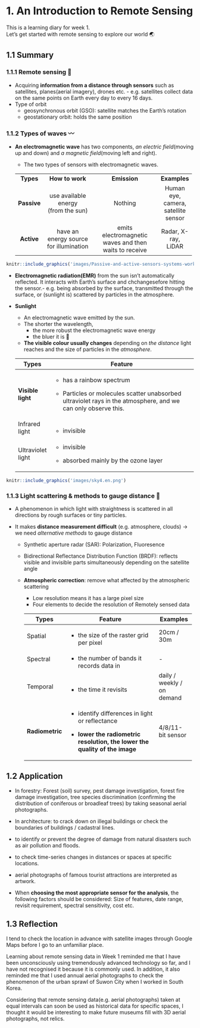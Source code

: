 # 1. An Introduction to Remote Sensing {.unnumbered}

This is a learning diary for week 1.\
Let's get started with remote sensing to explore our world 🌏

## 1.1 Summary {.unnumbered}

### 1.1.1 Remote sensing 📡

-   Acquiring **information from a distance through sensors** such as satellites, planes(aerial imagery), drones etc. - e.g. satellites collect data on the same points on Earth every day to every 16 days.
-   Type of orbit
    -   geosynchronous orbit (GSO): satellite matches the Earth's rotation
    -   geostationary orbit: holds the same position

### 1.1.2 Types of waves 〰️

-   **An electromagnetic wave** has two components, *an electric field*(moving up and down) and *a magnetic field*(moving left and right).

    -   The two types of sensors with electromagnetic waves.

    +:-----------:+:--------------------------------------:+:-----------------------------------------------------:+:-------------------:+
    | **Types**   | **How to work**                        | **Emission**                                          | **Examples**        |
    +-------------+----------------------------------------+-------------------------------------------------------+---------------------+
    | **Passive** | use available energy\                  | Nothing                                               | Human eye, camera,\ |
    |             | (from the sun)                         |                                                       | satellite sensor    |
    +-------------+----------------------------------------+-------------------------------------------------------+---------------------+
    | **Active**  | have an energy source for illumination | emits electromagnetic waves and then waits to receive | Radar, X-ray, LiDAR |
    +-------------+----------------------------------------+-------------------------------------------------------+---------------------+

```r
knitr::include_graphics('images/Passive-and-active-sensors-systems-working-principles-24.png')
```

-   **Electromagnetic radiation(EMR)** from the sun isn't automatically reflected. It interacts with Earth's surface and chchangesefore hitting the sensor.- e.g. being absorbed by the surface, transmitted through the surface, or (sunlight is) scattered by particles in the atmosphere.

-   **Sunlight**

    -   An electromagnetic wave emitted by the sun.
    -   The shorter the wavelength,
        -   the more robust the electromagnetic wave energy
        -   the bluer it is 🌈
    -   **The visible colour usually changes** depending on *the distance* light reaches and the size of particles in the *atmosphere*.

    +-------------------+-----------------------------------------------------------------------------------------------------------------+
    | Types             | Feature                                                                                                         |
    +===================+=================================================================================================================+
    | **Visible light** | -   has a rainbow spectrum                                                                                      |
    |                   |                                                                                                                 |
    |                   | -   Particles or molecules scatter unabsorbed ultraviolet rays in the atmosphere, and we can only observe this. |
    +-------------------+-----------------------------------------------------------------------------------------------------------------+
    | Infrared light    | -   invisible                                                                                                   |
    +-------------------+-----------------------------------------------------------------------------------------------------------------+
    | Ultraviolet light | -   invisible                                                                                                   |
    |                   |                                                                                                                 |
    |                   | -   absorbed mainly by the ozone layer                                                                          |
    +-------------------+-----------------------------------------------------------------------------------------------------------------+

```r
knitr::include_graphics('images/sky4.en.png')
```

### 1.1.3 Light scattering & methods to gauge distance 📐

-   A phenomenon in which light with straightness is scattered in all directions by rough surfaces or tiny particles.

-   It makes **distance measurement difficult** (e.g. atmosphere, clouds) → we need *alternative methods* to gauge distance

    -   Synthetic aperture radar (SAR): Polarization, Fluoresence

    -   Bidirectional Reflectance Distribution Function (BRDF): reflects visible and invisible parts simultaneously depending on the satellite angle

    -   **Atmospheric correction**: remove what affected by the atmospheric scattering

        -   Low resolution means it has a large pixel size
        -   Four elements to decide the resolution of Remotely sensed data

        +-----------------+------------------------------------------------------------------------------+----------------------------+
        | Types           | Feature                                                                      | Examples                   |
        +=================+==============================================================================+============================+
        | Spatial         | -   the size of the raster grid per pixel                                    | 20cm / 30m                 |
        +-----------------+------------------------------------------------------------------------------+----------------------------+
        | Spectral        | -   the number of bands it records data in                                   | \-                         |
        +-----------------+------------------------------------------------------------------------------+----------------------------+
        | Temporal        | -   the time it revisits                                                     | daily / weekly / on demand |
        +-----------------+------------------------------------------------------------------------------+----------------------------+
        | **Radiometric** | -   identify differences in light or reflectance                             | 4/8/11-bit sensor          |
        |                 |                                                                              |                            |
        |                 | -   **lower the radiometric resolution, the lower the quality of the image** |                            |
        +-----------------+------------------------------------------------------------------------------+----------------------------+

## 1.2 Application

-   In forestry: Forest (soil) survey, pest damage investigation, forest fire damage investigation, tree species discrimination (confirming the distribution of coniferous or broadleaf trees) by taking seasonal aerial photographs.

-   In architecture: to crack down on illegal buildings or check the boundaries of buildings / cadastral lines.

-   to identify or prevent the degree of damage from natural disasters such as air pollution and floods.

-   to check time-series changes in distances or spaces at specific locations.

-   aerial photographs of famous tourist attractions are interpreted as artwork.

-   When **choosing the most appropriate sensor for the analysis**, the following factors should be considered: Size of features, date range, revisit requirement, spectral sensitivity, cost etc.

## 1.3 Reflection

I tend to check the location in advance with satellite images through Google Maps before I go to an unfamiliar place.

Learning about remote sensing data in Week 1 reminded me that I have been unconsciously using tremendously advanced technology so far, and I have not recognised it because it is commonly used. In addition, it also reminded me that I used annual aerial photographs to check the phenomenon of the urban sprawl of Suwon City when I worked in South Korea.

Considering that remote sensing data(e.g. aerial photographs) taken at equal intervals can soon be used as historical data for specific spaces, I thought it would be interesting to make future museums fill with 3D aerial photographs, not relics.
